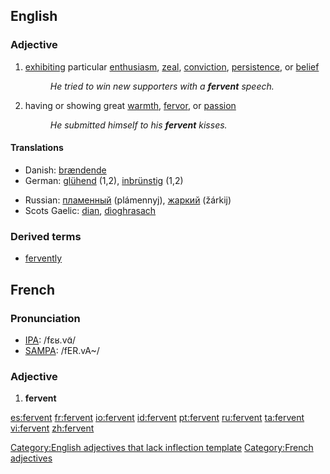 ==English==
===Adjective===
{{en-adj}}

# [[exhibit]]ing particular [[enthusiasm]], [[zeal]], [[conviction]], [[persistence]], or [[belief]]
#: ''He tried to win new supporters with a '''fervent''' speech.''
# having or showing great [[warmth]], [[fervor]], or [[passion]]
#:''He submitted himself to his '''fervent''' kisses.''

====Translations====
{{top}}
*Danish: [[brændende]]
*German: [[glühend]] (1,2), [[inbrünstig]] (1,2)
{{mid}}
*Russian: [[пламенный]] (plámennyj), [[жаркий]] (žárkij)
*Scots Gaelic: [[dian]], [[dìoghrasach]]
{{bottom}}

===Derived terms===
* [[fervently]]

==French==

===Pronunciation===
*[[w:IPA|IPA]]: /fɛʁ.vɑ̃/
*[[w:SAMPA|SAMPA]]: /fER.vA~/

===Adjective===
{{fr-infl-adj|sm=fervent|sf=fervente|pm=fervents|pf=ferventes|smp=fɛʁ.vɑ̃|sfp=fɛʁ.vɑ̃t|pmp=fɛʁ.vɑ̃|pfp=fɛʁ.vɑ̃t}}
# '''fervent'''

[[Category:English adjectives that lack inflection template]]
[[Category:French adjectives]]

[[es:fervent]]
[[fr:fervent]]
[[io:fervent]]
[[id:fervent]]
[[pt:fervent]]
[[ru:fervent]]
[[ta:fervent]]
[[vi:fervent]]
[[zh:fervent]]